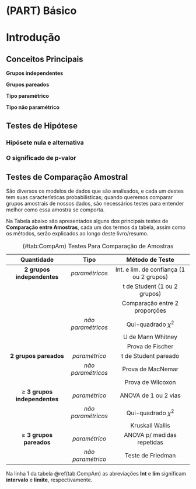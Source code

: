 # (PART) Básico {-}

# Introdução

## Conceitos Principais

**Grupos independentes**  

**Grupos pareados**  

**Tipo paramétrico**  

**Tipo não paramétrico**


## Testes de Hipótese

### Hipósete nula e alternativa

### O significado de p-valor

## Testes de Comparação Amostral

São diversos os modelos de dados que são analisados, e cada um destes tem suas características probabilisticas; quando queremos comparar grupos amostrais de nossos dados, são necessários testes para entender melhor como essa amostra se comporta.  

Na Tabela abaixo são apresentados alguns dos principais testes de **Comparação entre Amostras**, cada um dos termos da tabela, assim como os métodos, serão explicados ao longo deste livro/resumo.

Table: (\#tab:CompAm) Testes Para Comparação de Amostras

|          **Quantidade**         |      **Tipo**      |            **Método de Teste**           |
|:-------------------------------:|:------------------:|:----------------------------------------:|
|    **2 grupos independentes**   |   _paramétricos_   | Int. e lim. de confiança (1 ou 2 grupos) |
|                                 |                    | t de Student (1 ou 2 grupos)             |
|                                 |                    | Comparação entre 2 proporções            |
|                                 | _não paramétricos_ | Qui-quadrado $\chi^2$                    |
|                                 |                    | U de Mann Whitney                        |
|                                 |                    | Prova de Fischer                         |
|      **2 grupos pareados**      |    _paramétrico_   | t de Student pareado                     |
|                                 | _não paramétricos_ | Prova de MacNemar                        |
|                                 |                    | Prova de Wilcoxon                        |
| $\geq$ **3 grupos independentes** |    _paramétrico_   | ANOVA de 1 ou 2 vias                     |
|                                 | _não paramétricos_ | Qui-quadrado $\chi^2$                    |
|                                 |                    | Kruskall Wallis                          |
| $\geq$ **3 grupos pareados**      |    _paramétrico_   | ANOVA p/ medidas repetidas               |
|                                 |  _não paramétrico_ | Teste de Friedman                        |


Na linha 1 da tabela \@ref(tab:CompAm) as abreviações **Int** e **lim** significam **intervalo** e **limite**, respectivamente.





